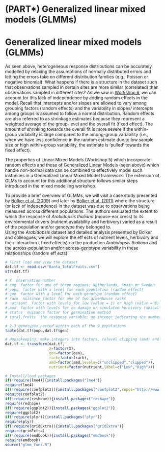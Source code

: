 # (PART\*) Generalized linear mixed models (GLMMs) {-}

# Generalized linear mixed models (GLMMs)

As seen above, heterogeneous response distributions can be accurately
modelled by relaxing the assumptions of normally distributed errors and
letting the errors take on different distribution families (e.g.,
Poisson or negative binomial). What happens if there is a structure in
the dataset such that observations sampled in certain sites are more
similar (correlated) than observations sampled in different sites? As we
saw in [Workshop 6](r_workshop6), we can account for this lack of
independence by adding random effects in the model. Recall that
intercepts and/or slopes are allowed to vary among grouping factors
(random effects) and the variability in slopes/ intercepts among groups
is assumed to follow a normal distribution. Random effects are also
referred to as shrinkage estimates because they represent a weighted
average of the group-level and the overall fit (fixed effect). The
amount of shrinking towards the overall fit is more severe if the
within-group variability is large compared to the among-group
variability (i.e., when we have less confidence in the random estimate
due to low sample size or high within-group variability, the estimate is
'pulled' towards the fixed effect).

The properties of Linear Mixed Models (Workshop 5) which incorporate
random effects and those of Generalized Linear Models (seen above) which
handle non-normal data can be combined to effectively model such
instances in a Generalized Linear Mixed Model framework. The extension
of GLMs to account for this additional structure follows similar steps
introduced in the mixed modelling workshop.\

To provide a brief overview of GLMMs, we will visit a case study
presented by [Bolker et al.
(2009)](http://www.facecouncil.org/puf/wp-content/uploads/2009/10/Generalized-linear-mixed-models.pdf)
and later by [Bolker et al.
(2011)](http://www.cell.com/cms/attachment/601623/4742452/mmc1.pdf)
where the structure (or lack of independence) in the dataset was due to
observations being measured across different populations. The authors
evaluated the extent to which the response of *Arabidopsis thaliana*
(mouse-ear cress) to its environmental drivers (nutrient availability
and herbivory) varied as a result of the population and/or genotype they
belonged to.\
Using the *Arabidopsis* dataset and detailed analysis presented by
Bolker and colleagues, we will explore the eff ects of nutrient levels,
herbivory and their interaction ( fixed effects) on the production
*Arabidopsis thaliana* and the across-population and/or across-genotype
variability in these relationships (random eff ects).

```r
# First load and view the dataset
dat.tf <- read.csv("Banta_TotalFruits.csv")
str(dat.tf)

# X  observation number 
# reg  factor for one of three regions; Netherlands, Spain or Sweden
# popu  factor with a level for each population (random effect)
# gen  factor with a level for each genotype (random effect)
# rack  nuisance factor for one of two greenhouse racks
# nutrient  factor with levels for low (value = 1) or high (value = 8) nutrients (fixed effect)
# amd  factor with levels for no damage or simulated herbivory (apical meristem damage) (fixed effect)
# status  nuisance factor for germination method
# total.fruits  the response variable; an integer indicating the number of fruits per plant 

# 2-3 genotypes nested within each of the 9 populations
table(dat.tf$popu,dat.tf$gen)

# Housekeeping: make integers into factors, relevel clipping (amd) and rename nutrient levels
dat.tf <- transform(dat.tf,
                    X=factor(X),
                    gen=factor(gen),
                    rack=factor(rack),
                    amd=factor(amd,levels=c("unclipped","clipped")),
                    nutrient=factor(nutrient,label=c("Low","High")))

# Install/load packages
if(!require(lme4)){install.packages("lme4")}
require(lme4)
if(!require(coefplot2)){install.packages("coefplot2",repos="http://www.math.mcmaster.ca/bolker/R",type="source")}
require(coefplot2)     
if(!require(reshape)){install.packages("reshape")}
require(reshape) 
if(!require(ggplot2)){install.packages("ggplot2")}
require(ggplot2)
if(!require(plyr)){install.packages("plyr")}
require(plyr)
if(!require(gridExtra)){install.packages("gridExtra")}
require(gridExtra)
if(!require(emdbook)){install.packages("emdbook")}
require(emdbook)
source("glmm_funs.R")
```

